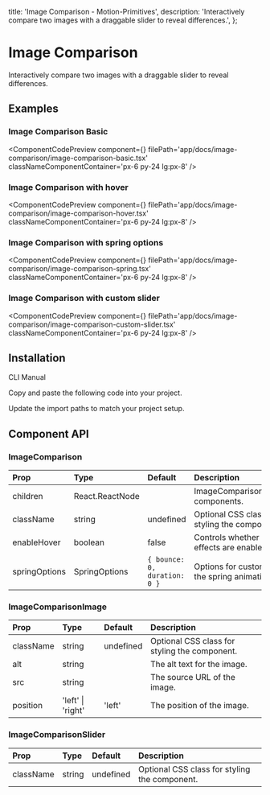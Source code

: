   title: 'Image Comparison - Motion-Primitives',
  description:
    'Interactively compare two images with a draggable slider to reveal differences.',
};

# Image Comparison

Interactively compare two images with a draggable slider to reveal differences.

## Examples

### Image Comparison Basic

<ComponentCodePreview
  component={<ImageComparisonBasic />}
  filePath='app/docs/image-comparison/image-comparison-basic.tsx'
  classNameComponentContainer='px-6 py-24 lg:px-8'
/>

### Image Comparison with hover

<ComponentCodePreview
  component={<ImageComparisonHover />}
  filePath='app/docs/image-comparison/image-comparison-hover.tsx'
  classNameComponentContainer='px-6 py-24 lg:px-8'
/>

### Image Comparison with spring options

<ComponentCodePreview
  component={<ImageComparisonSpring />}
  filePath='app/docs/image-comparison/image-comparison-spring.tsx'
  classNameComponentContainer='px-6 py-24 lg:px-8'
/>

### Image Comparison with custom slider

<ComponentCodePreview
  component={<ImageComparisonCustomSlider />}
  filePath='app/docs/image-comparison/image-comparison-custom-slider.tsx'
  classNameComponentContainer='px-6 py-24 lg:px-8'
/>

## Installation

<Tabs defaultValue="cli">

<TabsList>
  <TabsTrigger value='cli'>CLI</TabsTrigger>
  <TabsTrigger value='manual'>Manual</TabsTrigger>
</TabsList>

<TabsContent value="cli">

<InstallationCli value='image-comparison' />

</TabsContent>

<TabsContent value="manual">

<Steps>

<Step>Copy and paste the following code into your project.</Step>

<CodeBlock filePath='components/core/image-comparison.tsx' />

<Step>Update the import paths to match your project setup.</Step>

</Steps>

</TabsContent>

</Tabs>

## Component API

### ImageComparison

| Prop          | Type            | Default                      | Description                                   |
| :------------ | :-------------- | :--------------------------- | :-------------------------------------------- |
| children      | React.ReactNode |                              | ImageComparisonImage components.              |
| className     | string          | undefined                    | Optional CSS class for styling the component. |
| enableHover   | boolean         | false                        | Controls whether hover effects are enabled.   |
| springOptions | SpringOptions   | `{ bounce: 0, duration: 0 }` | Options for customizing the spring animation. |

### ImageComparisonImage

| Prop      | Type              | Default   | Description                                   |
| :-------- | :---------------- | :-------- | :-------------------------------------------- |
| className | string            | undefined | Optional CSS class for styling the component. |
| alt       | string            |           | The alt text for the image.                   |
| src       | string            |           | The source URL of the image.                  |
| position  | 'left' \| 'right' | 'left'    | The position of the image.                    |

### ImageComparisonSlider

| Prop      | Type   | Default   | Description                                   |
| :-------- | :----- | :-------- | :-------------------------------------------- |
| className | string | undefined | Optional CSS class for styling the component. |
